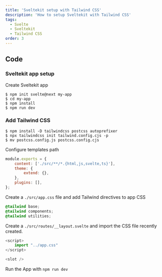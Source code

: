 ```yaml
---
title: 'Sveltekit setup with Tailwind CSS'
description: 'How to setup Sveltekit with Tailwind CSS'
tags:
  - Svelte
  - Sveltekit
  - Tailwind CSS
order: 3
---
```



## Code

### Sveltekit app setup

Create Sveltekit app

```shell
$ npm init svelte@next my-app
$ cd my-app
$ npm install
$ npm run dev
```

### Add Tailwind CSS

```shell
$ npm install -D tailwindcss postcss autoprefixer
$ npx tailwindcss init tailwind.config.cjs -p
$ mv postcss.config.js postcss.config.cjs
```

Configure templates path

```js
module.exports = {
	content: ['./src/**/*.{html,js,svelte,ts}'],
	theme: {
		extend: {},
	},
	plugins: [],
};
```

Create a `./src/app.css` file and add Tailwind directives to app CSS

```css
@tailwind base;
@tailwind components;
@tailwind utilities;
```

Create a `./src/routes/__layout.svelte` and import the CSS file recently created.

```js
<script>
	import "../app.css"
</script>

<slot />
```

Run the App with `npm run dev`

